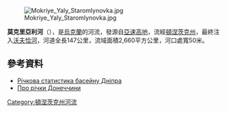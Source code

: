 {{No footnotes|time=2015-09-22T02:06:29+00:00}}
[[Image:Mokriye_Yaly_Staromlynovka.jpg|right]]

'''莫克里亞利河'''（{{lang-uk|Мокрі Яли}}），是[[烏克蘭|烏克蘭]]的河流，發源自[[亞速高地|亞速高地]]，流經[[頓涅茨克州|頓涅茨克州]]，最終注入[[沃夫恰河|沃夫恰河]]，河道全長147公里，流域面積2,660平方公里，河口處寬50米。

==參考資料==
* [https://web.archive.org/web/20100930183529/http://www.dnipro-ecobase.org.ua/ukraine/biodivers/condit/form.php Річкова статистика басейну Дніпра]
* [http://astropavlograd.narod.ru/reg/RText08.htm Про річки Донеччини] {{Wayback|url=http://astropavlograd.narod.ru/reg/RText08.htm |date=20170905092641 }}

{{DEFAULTSORT:Мокрі Яли}}
[[Category:頓涅茨克州河流|Category:頓涅茨克州河流]]


{{Ukraine-river-stub}}